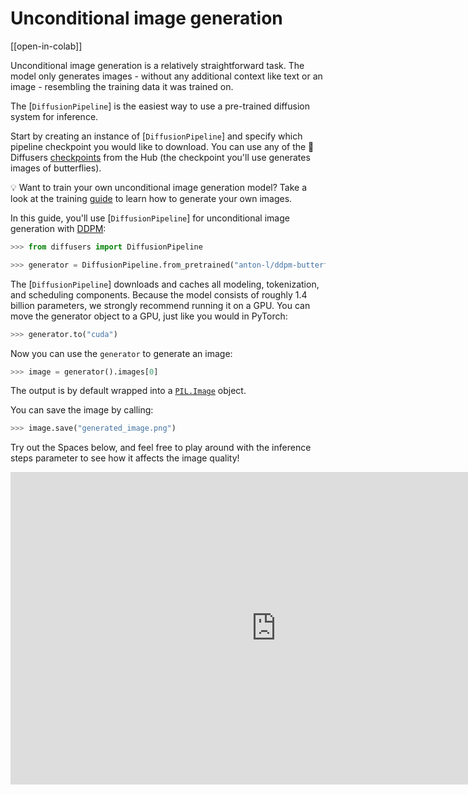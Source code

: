 <!--Copyright 2023 The HuggingFace Team. All rights reserved.

Licensed under the Apache License, Version 2.0 (the "License"); you may not use this file except in compliance with
the License. You may obtain a copy of the License at

http://www.apache.org/licenses/LICENSE-2.0

Unless required by applicable law or agreed to in writing, software distributed under the License is distributed on
an "AS IS" BASIS, WITHOUT WARRANTIES OR CONDITIONS OF ANY KIND, either express or implied. See the License for the
specific language governing permissions and limitations under the License.
-->

# Unconditional image generation

[[open-in-colab]]

Unconditional image generation is a relatively straightforward task. The model only generates images - without any additional context like text or an image - resembling the training data it was trained on.

The [`DiffusionPipeline`] is the easiest way to use a pre-trained diffusion system for inference.

Start by creating an instance of [`DiffusionPipeline`] and specify which pipeline checkpoint you would like to download.
You can use any of the 🧨 Diffusers [checkpoints](https://huggingface.co/models?library=diffusers&sort=downloads) from the Hub (the checkpoint you'll use generates images of butterflies).

<Tip>

💡 Want to train your own unconditional image generation model? Take a look at the training [guide](training/unconditional_training) to learn how to generate your own images.

</Tip>

In this guide, you'll use [`DiffusionPipeline`] for unconditional image generation with [DDPM](https://arxiv.org/abs/2006.11239):

```python
>>> from diffusers import DiffusionPipeline

>>> generator = DiffusionPipeline.from_pretrained("anton-l/ddpm-butterflies-128")
```

The [`DiffusionPipeline`] downloads and caches all modeling, tokenization, and scheduling components. 
Because the model consists of roughly 1.4 billion parameters, we strongly recommend running it on a GPU.
You can move the generator object to a GPU, just like you would in PyTorch:

```python
>>> generator.to("cuda")
```

Now you can use the `generator` to generate an image:

```python
>>> image = generator().images[0]
```

The output is by default wrapped into a [`PIL.Image`](https://pillow.readthedocs.io/en/stable/reference/Image.html?highlight=image#the-image-class) object.

You can save the image by calling:

```python
>>> image.save("generated_image.png")
```

Try out the Spaces below, and feel free to play around with the inference steps parameter to see how it affects the image quality!

<iframe
	src="https://stevhliu-ddpm-butterflies-128.hf.space"
	frameborder="0"
	width="850"
	height="500"
></iframe>



